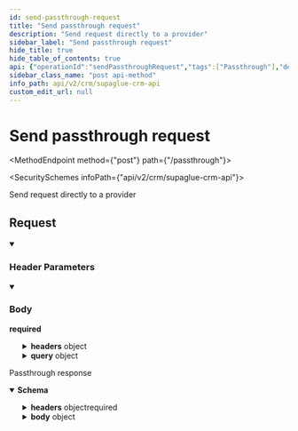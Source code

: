 ```yaml
---
id: send-passthrough-request
title: "Send passthrough request"
description: "Send request directly to a provider"
sidebar_label: "Send passthrough request"
hide_title: true
hide_table_of_contents: true
api: {"operationId":"sendPassthroughRequest","tags":["Passthrough"],"description":"Send request directly to a provider","requestBody":{"required":true,"content":{"application/json":{"schema":{"type":"object","properties":{"path":{"type":"string","description":"The path to send the request to (do not pass the domain)"},"method":{"type":"string","enum":["GET","POST","PUT","PATCH","DELETE"],"example":"GET"},"headers":{"type":"object","description":"Headers to pass to downstream","additionalProperties":{"type":"string"}},"query":{"type":"object","description":"Query parameters to pass to downstream","additionalProperties":{"type":"string"}},"body":{"type":"string","description":"Body to pass to downstream"}},"required":["path","method"]}}}},"responses":{"200":{"description":"Passthrough response","content":{"application/json":{"schema":{"type":"object","properties":{"url":{"type":"string","description":"The full URL the request was went to","example":"https://customcrm.com/api/cars"},"status":{"type":"number","description":"Status code from the downstream","example":200},"headers":{"type":"object","description":"The response headers from the downstream","additionalProperties":{"type":"string"}},"body":{"anyOf":[{"type":"string"},{"type":"number"},{"type":"integer"},{"type":"boolean"},{"type":"array","items":{"additionalProperties":true}},{"type":"object","additionalProperties":true}],"description":"The body from the downstream"}},"required":["url","status","headers"]},"examples":{"Example":{"value":{"url":"https://customcrm.com/api/cars","status":200,"headers":{"x-requests-limit":96},"body":[]}}}}}}},"parameters":[{"name":"x-customer-id","in":"header","schema":{"type":"string","example":"my-customer-1"},"description":"The customer ID that uniquely identifies the customer in your application","required":true},{"name":"x-provider-name","in":"header","schema":{"type":"string","example":"salesforce"},"description":"The provider name","required":true}],"method":"post","path":"/passthrough","servers":[{"url":"https://api.supaglue.io/crm/v2","description":"Supaglue API"}],"securitySchemes":{"x-api-key":{"type":"apiKey","name":"x-api-key","in":"header","description":"API key to allow developers to access the API"}},"jsonRequestBodyExample":{"path":"string","method":"GET","headers":{},"query":{},"body":"string"},"info":{"version":"0.12.9","title":"Supaglue CRM API","contact":{"name":"Supaglue"},"description":"#### Introduction\n\nWelcome to the Supaglue Actions API (CRM) documentation. You can use this API to write to third-party providers.\n\n[![Run in Postman](https://run.pstmn.io/button.svg)](https://www.postman.com/supaglue/workspace/supaglue-public/overview)\n\n#### Reading data\nTo read data from third-party providers, refer to Supaglue's [Managed Syncs](https://docs.supaglue.com/integration-patterns/managed-syncs) feature.\n\n#### Base API URL\n```\nhttps://api.supaglue.io/crm/v2\n```\n"},"postman":{"name":"Send passthrough request","description":{"content":"Send request directly to a provider","type":"text/plain"},"url":{"path":["passthrough"],"host":["{{baseUrl}}"],"query":[],"variable":[]},"header":[{"disabled":false,"description":{"content":"(Required) The customer ID that uniquely identifies the customer in your application","type":"text/plain"},"key":"x-customer-id","value":""},{"disabled":false,"description":{"content":"(Required) The provider name","type":"text/plain"},"key":"x-provider-name","value":""},{"key":"Content-Type","value":"application/json"},{"key":"Accept","value":"application/json"}],"method":"POST","body":{"mode":"raw","raw":"\"\"","options":{"raw":{"language":"json"}}}}}
sidebar_class_name: "post api-method"
info_path: api/v2/crm/supaglue-crm-api
custom_edit_url: null
---
```



<h1 className={"openapi__heading"}>Send passthrough request</h1>

<MethodEndpoint method={"post"} path={"/passthrough"}></MethodEndpoint>

<SecuritySchemes infoPath={"api/v2/crm/supaglue-crm-api"}></SecuritySchemes>



Send request directly to a provider

## Request

<details style={{"marginBottom":"1rem"}} className={"openapi-markdown__details"} data-collapsed={false} open={true}><summary style={{}}><h3 className={"openapi-markdown__details-summary-header-params"}>Header Parameters</h3></summary><div><ul><ParamsItem className={"paramsItem"} param={{"name":"x-customer-id","in":"header","schema":{"type":"string","example":"my-customer-1"},"description":"The customer ID that uniquely identifies the customer in your application","required":true}}></ParamsItem><ParamsItem className={"paramsItem"} param={{"name":"x-provider-name","in":"header","schema":{"type":"string","example":"salesforce"},"description":"The provider name","required":true}}></ParamsItem></ul></div></details><MimeTabs className={"openapi-tabs__mime"}><TabItem label={"application/json"} value={"application/json-schema"}><details style={{}} className={"openapi-markdown__details mime"} data-collapsed={false} open={true}><summary style={{}} className={"openapi-markdown__details-summary-mime"}><h3 className={"openapi-markdown__details-summary-header-body"}>Body</h3><strong className={"openapi-schema__required"}>required</strong></summary><div style={{"textAlign":"left","marginLeft":"1rem"}}></div><ul style={{"marginLeft":"1rem"}}><SchemaItem collapsible={false} name={"path"} required={true} schemaName={"string"} qualifierMessage={undefined} schema={{"type":"string","description":"The path to send the request to (do not pass the domain)"}}></SchemaItem><SchemaItem collapsible={false} name={"method"} required={true} schemaName={"string"} qualifierMessage={"**Possible values:** [`GET`, `POST`, `PUT`, `PATCH`, `DELETE`]"} schema={{"type":"string","enum":["GET","POST","PUT","PATCH","DELETE"],"example":"GET"}}></SchemaItem><SchemaItem collapsible={true} className={"schemaItem"}><details style={{}} className={"openapi-markdown__details"}><summary style={{}}><span className={"openapi-schema__container"}><strong className={"openapi-schema__property"}>headers</strong><span className={"openapi-schema__name"}> object</span></span></summary><div style={{"marginLeft":"1rem"}}><div style={{"marginTop":".5rem","marginBottom":".5rem"}}>

Headers to pass to downstream

</div><SchemaItem name={"property name*"} required={false} schemaName={"string"} qualifierMessage={undefined} schema={{"type":"string"}} collapsible={false} discriminator={false}></SchemaItem></div></details></SchemaItem><SchemaItem collapsible={true} className={"schemaItem"}><details style={{}} className={"openapi-markdown__details"}><summary style={{}}><span className={"openapi-schema__container"}><strong className={"openapi-schema__property"}>query</strong><span className={"openapi-schema__name"}> object</span></span></summary><div style={{"marginLeft":"1rem"}}><div style={{"marginTop":".5rem","marginBottom":".5rem"}}>

Query parameters to pass to downstream

</div><SchemaItem name={"property name*"} required={false} schemaName={"string"} qualifierMessage={undefined} schema={{"type":"string"}} collapsible={false} discriminator={false}></SchemaItem></div></details></SchemaItem><SchemaItem collapsible={false} name={"body"} required={false} schemaName={"string"} qualifierMessage={undefined} schema={{"type":"string","description":"Body to pass to downstream"}}></SchemaItem></ul></details></TabItem></MimeTabs><div><div><ApiTabs><TabItem label={"200"} value={"200"}><div>

Passthrough response

</div><div><MimeTabs className={"openapi-tabs__mime"} schemaType={"response"}><TabItem label={"application/json"} value={"application/json"}><SchemaTabs className={"openapi-tabs__schema"}><TabItem label={"Schema"} value={"Schema"}><details style={{}} className={"openapi-markdown__details response"} data-collapsed={false} open={true}><summary style={{}} className={"openapi-markdown__details-summary-response"}><strong>Schema</strong></summary><div style={{"textAlign":"left","marginLeft":"1rem"}}></div><ul style={{"marginLeft":"1rem"}}><SchemaItem collapsible={false} name={"url"} required={true} schemaName={"string"} qualifierMessage={undefined} schema={{"type":"string","description":"The full URL the request was went to","example":"https://customcrm.com/api/cars"}}></SchemaItem><SchemaItem collapsible={false} name={"status"} required={true} schemaName={"number"} qualifierMessage={undefined} schema={{"type":"number","description":"Status code from the downstream","example":200}}></SchemaItem><SchemaItem collapsible={true} className={"schemaItem"}><details style={{}} className={"openapi-markdown__details"}><summary style={{}}><span className={"openapi-schema__container"}><strong className={"openapi-schema__property"}>headers</strong><span className={"openapi-schema__name"}> object</span><span className={"openapi-schema__divider"}></span><span className={"openapi-schema__required"}>required</span></span></summary><div style={{"marginLeft":"1rem"}}><div style={{"marginTop":".5rem","marginBottom":".5rem"}}>

The response headers from the downstream

</div><SchemaItem name={"property name*"} required={false} schemaName={"string"} qualifierMessage={undefined} schema={{"type":"string"}} collapsible={false} discriminator={false}></SchemaItem></div></details></SchemaItem><SchemaItem collapsible={true} className={"schemaItem"}><details style={{}} className={"openapi-markdown__details"}><summary style={{}}><span className={"openapi-schema__container"}><strong className={"openapi-schema__property"}>body</strong><span className={"openapi-schema__name"}> object</span></span></summary><div style={{"marginLeft":"1rem"}}><div style={{"marginTop":".5rem","marginBottom":".5rem"}}>

The body from the downstream

</div><div><span className={"badge badge--info"}>anyOf</span><SchemaTabs><TabItem label={"MOD1"} value={"0-item-properties"}><li><div><strong>string</strong></div></li></TabItem><TabItem label={"MOD2"} value={"1-item-properties"}><li><div><strong>number</strong></div></li></TabItem><TabItem label={"MOD3"} value={"2-item-properties"}><li><div><strong>integer</strong></div></li></TabItem><TabItem label={"MOD4"} value={"3-item-properties"}><li><div><strong>boolean</strong></div></li></TabItem><TabItem label={"MOD5"} value={"4-item-properties"}><li><div style={{"fontSize":"var(--ifm-code-font-size)","opacity":"0.6","marginLeft":"-.5rem","paddingBottom":".5rem"}}>Array [</div></li><li><div style={{"fontSize":"var(--ifm-code-font-size)","opacity":"0.6","marginLeft":"-.5rem"}}>]</div></li></TabItem></SchemaTabs></div></div></details></SchemaItem></ul></details></TabItem><TabItem label={"Example (from schema)"} value={"Example (from schema)"}><ResponseSamples responseExample={"{\n  \"url\": \"https://customcrm.com/api/cars\",\n  \"status\": 200,\n  \"headers\": {},\n  \"body\": \"string\"\n}"} language={"json"}></ResponseSamples></TabItem><TabItem label={"Example"} value={"Example"}><ResponseSamples responseExample={"{\n  \"url\": \"https://customcrm.com/api/cars\",\n  \"status\": 200,\n  \"headers\": {\n    \"x-requests-limit\": 96\n  },\n  \"body\": []\n}"} language={"json"}></ResponseSamples></TabItem></SchemaTabs></TabItem></MimeTabs></div></TabItem></ApiTabs></div></div>
      
